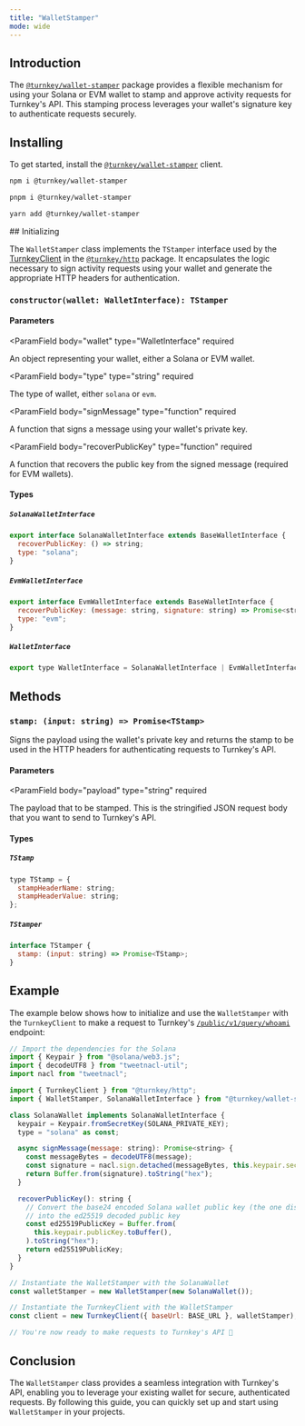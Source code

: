 ```yaml
---
title: "WalletStamper"
mode: wide
---
```

  
## Introduction

The [`@turnkey/wallet-stamper`](https://www.npmjs.com/package/@turnkey/wallet-stamper) package provides a flexible mechanism for using your Solana or EVM wallet to stamp and approve activity requests for Turnkey's API. This stamping process leverages your wallet's signature key to authenticate requests securely.

## Installing

To get started, install the [`@turnkey/wallet-stamper`](https://www.npmjs.com/package/@turnkey/wallet-stamper) client.

<CodeGroup>

```bash npm
npm i @turnkey/wallet-stamper
```

```bash pnpm
pnpm i @turnkey/wallet-stamper
```

```bash yarn
yarn add @turnkey/wallet-stamper
```

</CodeGroup>
## Initializing

The `WalletStamper` class implements the `TStamper` interface used by the [TurnkeyClient](/sdks/advanced/turnkey-client) in the [`@turnkey/http`](https://www.npmjs.com/package/@turnkey/http) package. It encapsulates the logic necessary to sign activity requests using your wallet and generate the appropriate HTTP headers for authentication.

### `constructor(wallet: WalletInterface): TStamper`

#### Parameters

<ParamField
body="wallet"
type="WalletInterface"
required

>

An object representing your wallet, either a Solana or EVM wallet.
</ParamField>

<ParamField
body="type"
type="string"
required

>

The type of wallet, either `solana` or `evm`.
</ParamField>

<ParamField
body="signMessage"
type="function"
required

>

A function that signs a message using your wallet's private key.
</ParamField>

<ParamField
body="recoverPublicKey"
type="function"
required

>

A function that recovers the public key from the signed message (required for EVM wallets).
</ParamField>

#### Types

##### `SolanaWalletInterface`

```js
export interface SolanaWalletInterface extends BaseWalletInterface {
  recoverPublicKey: () => string;
  type: "solana";
}
```

##### `EvmWalletInterface`

```js
export interface EvmWalletInterface extends BaseWalletInterface {
  recoverPublicKey: (message: string, signature: string) => Promise<string>;
  type: "evm";
}
```

##### `WalletInterface`

```js
export type WalletInterface = SolanaWalletInterface | EvmWalletInterface;
```

## Methods

### `stamp: (input: string) => Promise<TStamp>`

Signs the payload using the wallet's private key and returns the stamp to be used in the HTTP headers for authenticating requests to Turnkey's API.

#### Parameters

<ParamField
body="payload"
type="string"
required

>

The payload that to be stamped. This is the stringified JSON request body that you want to send to Turnkey's API.
</ParamField>

#### Types

##### `TStamp`

```js
type TStamp = {
  stampHeaderName: string;
  stampHeaderValue: string;
};
```

##### `TStamper`

```js
interface TStamper {
  stamp: (input: string) => Promise<TStamp>;
}
```

## Example

The example below shows how to initialize and use the `WalletStamper` with the `TurnkeyClient` to make a request to Turnkey's [`/public/v1/query/whoami`](/api-reference/sessions/who-am-i) endpoint:

```js
// Import the dependencies for the Solana
import { Keypair } from "@solana/web3.js";
import { decodeUTF8 } from "tweetnacl-util";
import nacl from "tweetnacl";

import { TurnkeyClient } from "@turnkey/http";
import { WalletStamper, SolanaWalletInterface } from "@turnkey/wallet-stamper";

class SolanaWallet implements SolanaWalletInterface {
  keypair = Keypair.fromSecretKey(SOLANA_PRIVATE_KEY);
  type = "solana" as const;

  async signMessage(message: string): Promise<string> {
    const messageBytes = decodeUTF8(message);
    const signature = nacl.sign.detached(messageBytes, this.keypair.secretKey);
    return Buffer.from(signature).toString("hex");
  }

  recoverPublicKey(): string {
    // Convert the base24 encoded Solana wallet public key (the one displayed in the wallet)
    // into the ed25519 decoded public key
    const ed25519PublicKey = Buffer.from(
      this.keypair.publicKey.toBuffer(),
    ).toString("hex");
    return ed25519PublicKey;
  }
}

// Instantiate the WalletStamper with the SolanaWallet
const walletStamper = new WalletStamper(new SolanaWallet());

// Instantiate the TurnkeyClient with the WalletStamper
const client = new TurnkeyClient({ baseUrl: BASE_URL }, walletStamper);

// You're now ready to make requests to Turnkey's API 🎉
```

## Conclusion

The `WalletStamper` class provides a seamless integration with Turnkey's API, enabling you to leverage your existing wallet for secure, authenticated requests. By following this guide, you can quickly set up and start using `WalletStamper` in your projects.
